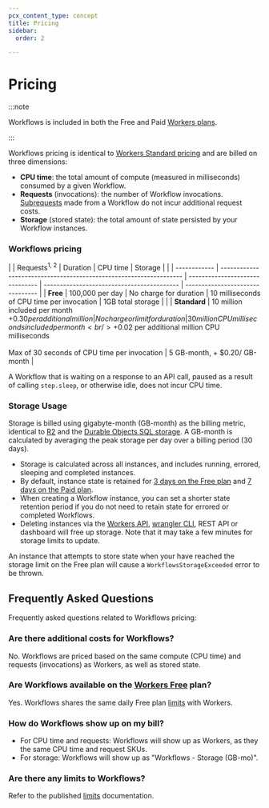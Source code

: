 ```yaml
---
pcx_content_type: concept
title: Pricing
sidebar:
  order: 2

---
```



# Pricing

:::note

Workflows is included in both the Free and Paid [Workers plans](/workers/platform/pricing/#workers).

:::

Workflows pricing is identical to [Workers Standard pricing](/workers/platform/pricing/#workers) and are billed on three dimensions:

* **CPU time**: the total amount of compute (measured in milliseconds) consumed by a given Workflow.
* **Requests** (invocations): the number of Workflow invocations. [Subrequests](/workers/platform/limits/#subrequests) made from a Workflow do not incur additional request costs.
* **Storage** (stored state): the total amount of state persisted by your Workflow instances.

### Workflows pricing


|              | Requests<sup>1, 2</sup>                                            | Duration                        | CPU time                                   | Storage                          |                                                                                                                                                                                                                                                                                                |
| ------------ | ------------------------------------------------------------------ | ------------------------------- | ------------------------------------------ | -------------------------------- |
| **Free**     | 100,000 per day                                                    | No charge for duration          | 10 milliseconds of CPU time per invocation | 1GB total storage                |                                                                                                                                                                                                                                               |
| **Standard** | 10 million included per month <br /> +$0.30 per additional million | No charge or limit for duration | 30 million CPU milliseconds included per month<br /> +$0.02 per additional million CPU milliseconds<br /><br/> Max of 30 seconds of CPU time per invocation | 5 GB-month, + $0.20/ GB-month |

A Workflow that is waiting on a response to an API call, paused as a result of calling `step.sleep`, or otherwise idle, does not incur CPU time.

### Storage Usage

Storage is billed using gigabyte-month (GB-month) as the billing metric, identical to [R2](/r2/pricing/#storage-usage) and the [Durable Objects SQL storage](/durable-objects/platform/pricing/#sqlite-storage-backend). A GB-month is calculated by averaging the peak storage per day over a billing period (30 days).

* Storage is calculated across all instances, and includes running, errored, sleeping and completed instances.
* By default, instance state is retained for [3 days on the Free plan](/workflows/reference/limits/) and [7 days on the Paid plan](/workflows/reference/limits/).
* When creating a Workflow instance, you can set a shorter state retention period if you do not need to retain state for errored or completed Workflows. 
* Deleting instances via the [Workers API](/workflows/build/workers-api/), [wrangler CLI](/workers/wrangler/commands/#workflows), REST API or dashboard will free up storage. Note that it may take a few minutes for storage limits to update.

An instance that attempts to store state when your have reached the storage limit on the Free plan will cause a `WorkflowsStorageExceeded` error to be thrown.

## Frequently Asked Questions

Frequently asked questions related to Workflows pricing:

### Are there additional costs for Workflows?

No. Workflows are priced based on the same compute (CPU time) and requests (invocations) as Workers, as well as stored state. 

### Are Workflows available on the [Workers Free](/workers/platform/pricing/#workers) plan?

Yes. Workflows shares the same daily Free plan [limits](/workers/platform/pricing/#workers) with Workers.

### How do Workflows show up on my bill?

* For CPU time and requests: Workflows will show up as Workers, as they the same CPU time and request SKUs.
* For storage: Workflows will show up as "Workflows - Storage (GB-mo)". 

### Are there any limits to Workflows?

Refer to the published [limits](/workflows/reference/limits/) documentation.
